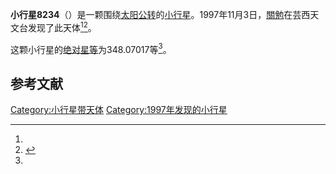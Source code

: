 {{Infobox planet
| bgcolour = #FFFFC0
| name = 8234 Nobeoka
| symbol = 
| image = 
| caption = 
| discovery = yes
| discovery_ref = 
| discoverer = [[關勉|關勉]]
| discovery_site = [[芸西天文台|芸西天文台]] 
| discovered = 1997年11月3日
| designations = yes
| mp_name = 
| named_after = 
| alt_names = 1997 VK8/ 1977 RA17 / 1990 HO4 / 1992 UE2 / 1995 KU4
| mp_category = [[主带小行星|主带小行星]]
| orbit_ref = <ref name="a">[http://ssd.jpl.nasa.gov/sbdb.cgi?sstr=8234 8234 Nobeoka] {{Wayback|url=http://ssd.jpl.nasa.gov/sbdb.cgi?sstr=8234 |date=20201124031100 }}，小行星數據庫瀏覽器（JPL Small-Body Database Browser）－[[美国国家航空航天局|美国国家航空航天局]]喷气推进实验室</ref>
| epoch = 2456400.5 (2013年4月18日更新)
| aphelion = {{convert|2.8882339|AU|km|3|abbr=on|lk=out}}
| perihelion = {{convert|2.8508997|AU|km|3|abbr=on}}
| semimajor = {{convert|2.8695668|AU|km|3|abbr=on}}
| eccentricity = 0.0065052
| period = 1775.509247 [[日|日]]<br />4.86[[儒略年|儒略年]]
| avg_speed = 
| inclination = 1.71158
| asc_node = 184.46424
| mean_anomaly = 
| arg_peri = 348.07017
| satellites = 
| physical_characteristics = yes
| dimensions = 
| mass = 
| density = 
| surface_grav = 
| escape_velocity = 
| sidereal_day = 
| axial_tilt = 
| pole_ecliptic_lat = 
| pole_ecliptic_lon = 
| albedo = 
| temperatures= 
| temp_name1 = 
| mean_temp_1 = 
| max_temp_1 = 
| temp_name2 = 
| max_temp_2 = 
| spectral_type = 
| abs_magnitude = 348.07017
}}

'''小行星8234'''（{{lang-en|8234 Nobeoka}}）是一颗围绕[[太阳|太阳]][[公转|公转]]的[[小行星|小行星]]。1997年11月3日，[[關勉|關勉]]在芸西天文台发现了此天体<ref name="a" /><ref>{{cite news|title=小行星列表|url=http://cfa-www.harvard.edu/iau/lists/NumberedMPs.txt|accessdate=2013-07-08|newspaper=哈佛大学|archive-date=2008-05-17|archive-url=https://web.archive.org/web/20080517010638/http://cfa-www.harvard.edu/iau/lists/NumberedMPs.txt|dead-url=no}}</ref>。

这颗小行星的[[绝对星等|绝对星等]]为348.07017等<ref name="a" />。

==参考文献==
{{reflist}}
{{Minor Planet Number|[[小行星8233|小行星8233]]|[[小行星8235|小行星8235]]}}

{{小天体}}

[[Category:小行星带天体|Category:小行星带天体]]
[[Category:1997年发现的小行星|Category:1997年发现的小行星]]

{{asteroid-stub}}